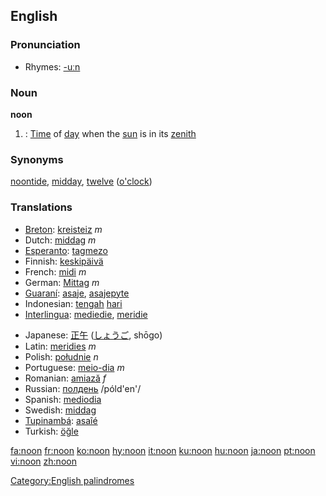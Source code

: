 ==English==
[[Category:English palindromes]]

===Pronunciation===
*Rhymes: [[Rhymes:English:-uːn|-uːn]]

===Noun===
'''noon'''

#{{time}}: [[Time]] of [[day]] when the [[sun]] is in its [[zenith]]

===Synonyms===
[[noontide]], [[midday]], [[twelve]] ([[o'clock]])

===Translations===
{{top}}
*[[Breton]]: [[kreisteiz]] ''m''
*Dutch: [[middag]] ''m''
*[[Esperanto]]: [[tagmezo]]
*Finnish: [[keskipäivä]]
*French: [[midi]] ''m''
*German: [[Mittag]] ''m''
*[[Guaraní]]: [[asaje]], [[asajepyte]]
*Indonesian: [[tengah]] [[hari]]
*[[Interlingua]]: [[mediedie]], [[meridie]]
{{mid}}
*Japanese: [[正午]] ([[しょうご]], shōgo)
*Latin: [[meridies]] ''m''
*Polish: [[południe]] ''n''
*Portuguese: [[meio-dia]] ''m''
*Romanian: [[amiază]] ''f''
*Russian: [[полдень]] /póld'en'/ {{m}}
*Spanish: [[mediodia]]
*Swedish: [[middag]]
*[[Tupinambá]]: [[asaîé]]
*Turkish: [[öğle]]
{{bottom}}

[[fa:noon]]
[[fr:noon]]
[[ko:noon]]
[[hy:noon]]
[[it:noon]]
[[ku:noon]]
[[hu:noon]]
[[ja:noon]]
[[pt:noon]]
[[vi:noon]]
[[zh:noon]]